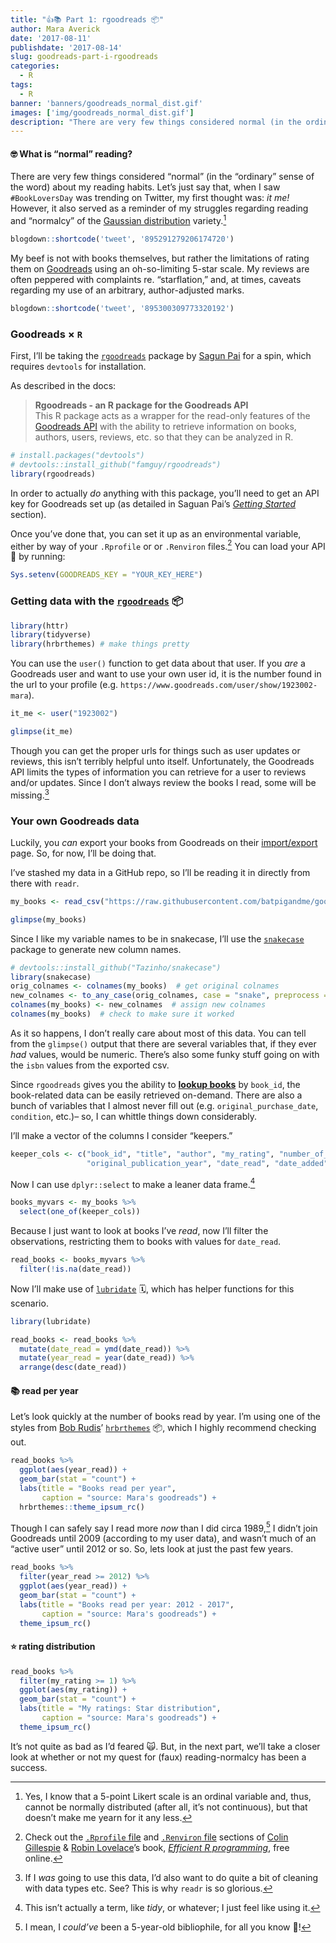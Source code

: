 ```yaml
---
title: "👍📚 Part 1: rgoodreads 📦"
author: Mara Averick
date: '2017-08-11'
publishdate: '2017-08-14'
slug: goodreads-part-i-rgoodreads
categories:
  - R
tags:
  - R
banner: 'banners/goodreads_normal_dist.gif'
images: ['img/goodreads_normal_dist.gif']
description: "There are very few things considered normal (in the ordinary sense of the word) about my reading habits. Let's just say that, when I saw #BookLoversDay was trending on Twitter, my first thought was: it me! However, it also served as a reminder of my struggles regarding reading and normalcy"
---
```


#### 🤓 What is "normal" reading?

There are very few things considered "normal" (in the "ordinary" sense of the word) about my reading habits. Let's just say that, when I saw `#BookLoversDay` was trending on Twitter, my first thought was: _it me!_ However, it also served as a reminder of my struggles regarding reading and "normalcy" of the [Gaussian distribution](https://en.wikipedia.org/wiki/Normal_distribution) variety.[^normal]


```r
blogdown::shortcode('tweet', '895291279206174720')
```

My beef is not with books themselves, but rather the limitations of rating them on [Goodreads](https://www.goodreads.com/) using an oh-so-limiting 5-star scale. My reviews are often peppered with complaints re. "starflation," and, at times, caveats regarding my use of an arbitrary, author-adjusted marks.

```r
blogdown::shortcode('tweet', '895300309773320192')
```

### Goodreads × `R`

First, I'll be taking the [`rgoodreads`](https://github.com/Famguy/rgoodreads) package by [Sagun Pai](https://github.com/Famguy) for a spin, which requires `devtools` for installation.

As described in the docs:

>  **Rgoodreads - an R package for the Goodreads API**  
>  This R package acts as a wrapper for the read-only features of the [Goodreads API](https://www.goodreads.com/api) with the ability to retrieve information on books, authors, users, reviews, etc. so that they can be analyzed in R.  

```r
# install.packages("devtools")
# devtools::install_github("famguy/rgoodreads")
library(rgoodreads)
```

In order to actually _do_ anything with this package, you'll need to get an API key for Goodreads set up (as detailed in Saguan Pai's [_Getting Started_](https://github.com/Famguy/rgoodreads#getting-started) section).

Once you've done that, you can set it up as an environmental variable, either by way of your `.Rprofile` or or `.Renviron` files.[^efficientR] You can load your API 🔑 by running:

```r
Sys.setenv(GOODREADS_KEY = "YOUR_KEY_HERE")
```

### Getting data with the [`rgoodreads`](https://github.com/Famguy/rgoodreads) 📦 

```r
library(httr)  
library(tidyverse)
library(hrbrthemes) # make things pretty
```

You can use the `user()` function to get data about that user. If you _are_ a Goodreads user and want to use your own user id, it is the number found in the url to your profile (e.g. `https://www.goodreads.com/user/show/1923002-mara`).

```r
it_me <- user("1923002")

glimpse(it_me)
```

Though you can get the proper urls for things such as user updates or reviews, this isn't terribly helpful unto itself. Unfortunately, the Goodreads API limits the types of information you can retrieve for a user to reviews and/or updates. Since I don't always review the books I read, some will be missing.[^chrs]

### Your own Goodreads data

Luckily, you _can_ export your books from Goodreads on their [import/export](https://www.goodreads.com/review/import) page. So, for now, I'll be doing that.

I've stashed my data in a GitHub repo, so I'll be reading it in directly from there with `readr`.

```r
my_books <- read_csv("https://raw.githubusercontent.com/batpigandme/goodreadin/master/data/goodreads_library_export.csv")

glimpse(my_books)
```

Since I like my variable names to be in snakecase, I'll use the [`snakecase`](https://github.com/Tazinho/snakecase) package to generate new column names.

```r
# devtools::install_github("Tazinho/snakecase")
library(snakecase)
orig_colnames <- colnames(my_books)  # get original colnames
new_colnames <- to_any_case(orig_colnames, case = "snake", preprocess = ":|\\.")
colnames(my_books) <- new_colnames  # assign new colnames
colnames(my_books)  # check to make sure it worked
```

As it so happens, I don't really care about most of this data. You can tell from the `glimpse()` output that there are several variables that, if they ever _had_ values, would be numeric. There's also some funky stuff going on with the `isbn` values from the exported csv.

Since `rgoodreads` gives you the ability to [**lookup books**](https://github.com/Famguy/rgoodreads#lookup-books) by `book_id`, the book-related data can be easily retrieved on-demand. There are also a bunch of variables that I almost never fill out (e.g. `original_purchase_date`, `condition`, etc.)-- so, I can whittle things down considerably.

I'll make a vector of the columns I consider "keepers." 

```r
keeper_cols <- c("book_id", "title", "author", "my_rating", "number_of_pages", 
                 "original_publication_year", "date_read", "date_added", "bookshelves")
```

Now I can use `dplyr::select` to make a leaner data frame.[^lean]


```r
books_myvars <- my_books %>%
  select(one_of(keeper_cols))
```

Because I just want to look at books I've _read_, now I'll filter the observations, restricting them to books with values for `date_read`. 

```r
read_books <- books_myvars %>%
  filter(!is.na(date_read))
```

Now I'll make use of [`lubridate`](http://lubridate.tidyverse.org/) 🗓, which has helper functions for this scenario.

```r
library(lubridate)

read_books <- read_books %>%
  mutate(date_read = ymd(date_read)) %>%
  mutate(year_read = year(date_read)) %>%
  arrange(desc(date_read))
```

#### 📚 read per year

Let's look quickly at the number of books read by year. I'm using one of the styles from [Bob Rudis](https://rud.is/b/)' [`hrbrthemes`](https://hrbrmstr.github.io/hrbrthemes/) 📦, which I highly recommend checking out.

```r
read_books %>%
  ggplot(aes(year_read)) +
  geom_bar(stat = "count") +
  labs(title = "Books read per year", 
       caption = "source: Mara's goodreads") +
  hrbrthemes::theme_ipsum_rc()
```

Though I can safely say I read more _now_ than I did circa 1989,[^1] I didn't join Goodreads until 2009 (according to my user data), and wasn't much of an "active user" until 2012 or so. So, lets look at just the past few years.

```r
read_books %>%
  filter(year_read >= 2012) %>%
  ggplot(aes(year_read)) +
  geom_bar(stat = "count") +
  labs(title = "Books read per year: 2012 - 2017", 
       caption = "source: Mara's goodreads") +
  theme_ipsum_rc()
```

#### ⭐️ rating distribution

```r
read_books %>%
  filter(my_rating >= 1) %>%
  ggplot(aes(my_rating)) +
  geom_bar(stat = "count") +
  labs(title = "My ratings: Star distribution", 
       caption = "source: Mara's goodreads") +
  theme_ipsum_rc()
```

It's not quite as bad as I'd feared 🙀. But, in the next part, we'll take a closer look at whether or not my quest for (faux) reading-normalcy has been a success.

[^normal]: Yes, I know that a 5-point Likert scale is an ordinal variable and, thus, cannot be normally distributed (after all, it's not continuous), but that doesn't make me yearn for it any less.

[^efficientR]: Check out the [`.Rprofile` file](https://csgillespie.github.io/efficientR/3-3-r-startup.html#rprofile) and [`.Renviron` file](https://csgillespie.github.io/efficientR/3-3-r-startup.html#renviron) sections of [Colin Gillespie](https://twitter.com/csgillespie) & [Robin Lovelace](https://twitter.com/robinlovelace)'s book, [_Efficient R programming_](https://csgillespie.github.io/efficientR/), free online.

[^chrs]: If I _was_ going to use this data, I'd also want to do quite a bit of cleaning with data types etc. See? This is why `readr` is so glorious.

[^lean]: This isn't actually a term, like _tidy_, or whatever; I just feel like using it.

[^1]: I mean, I _could've_ been a 5-year-old bibliophile, for all you know 🤷!